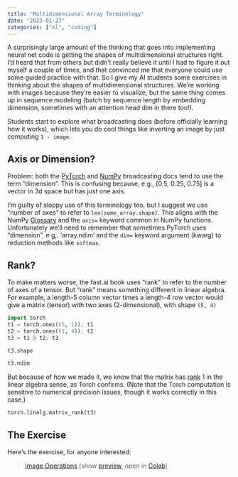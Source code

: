 ```yaml
---
title: "Multidimensional Array Terminology"
date: "2023-01-27"
categories: ["ml", "coding"]
---
```


A surprisingly large amount of the thinking that goes into implementing neural net code is getting the shapes of multidimensional structures right. I'd heard that from others but didn’t really believe it until I had to figure it out myself a couple of times, and that convinced me that everyone could use some guided practice with that. So I give my AI students some exercises in thinking about the shapes of multidimensional structures. We're working with images because they're easier to visualize, but the same thing comes up in sequence modeling (batch by sequence length by embedding dimension, sometimes with an attention head dim in there too!).

Students start to explore what broadcasting does (before officially learning how it works), which lets you do cool things like inverting an image by just computing `1 - image`.

## Axis or Dimension?

Problem: both the [PyTorch](https://pytorch.org/docs/stable/notes/broadcasting.html) and [NumPy](https://numpy.org/doc/stable/user/basics.broadcasting.html) broadcasting docs tend to use the term "dimension". This is confusing because, e.g., [0.5, 0.25, 0.75] is a vector in 3d space but has just one axis.

I'm guilty of sloppy use of this terminology too, but I suggest we use "number of axes" to refer to `len(some_array.shape)`. This aligns with the NumPy [Glossary](https://numpy.org/doc/stable/glossary.html#term-axis) and the `axis=` keyword common in NumPy functions. Unfortunately we'll need to remember that sometimes PyTorch uses "dimension", e.g,. 'array.ndim' and the `dim=` keyword argument (kwarg) to reduction methods like `softmax`.

## Rank?

To make matters worse, the fast.ai book uses "rank" to refer to the number of axes of a tensor. But "rank" means something different in linear algebra. For example, a length-5 column vector times a length-4 row vector would give a matrix (tensor) with two axes (2-dimensional), with shape `(5, 4)`


```python
import torch
t1 = torch.ones((5, 1)); t1
t2 = torch.ones((1, 4)); t2
t3 = t1 @ t2; t3
```


```python
t3.shape
```

```python
t3.ndim
```

But because of how we made it, we know that the matrix has [rank](https://en.wikipedia.org/wiki/Rank_(linear_algebra)) 1 in the linear algebra sense, as Torch confirms. (Note that the Torch computation is sensitive to numerical precision issues, though it works correctly in this case.)

```python
torch.linalg.matrix_rank(t3)
```

## The Exercise

Here's the exercise, for anyone interested:

> [Image Operations](https://cs.calvin.edu/courses/cs/344/23sp/fundamentals/u02n2-image-ops.ipynb) (show [preview](https://cs.calvin.edu/courses/cs/344/23sp/fundamentals/u02n2-image-ops.html), open in [Colab](https://colab.research.google.com/github/kcarnold/cs344/blob/main/static/fundamentals/u02n2-image-ops.ipynb))

